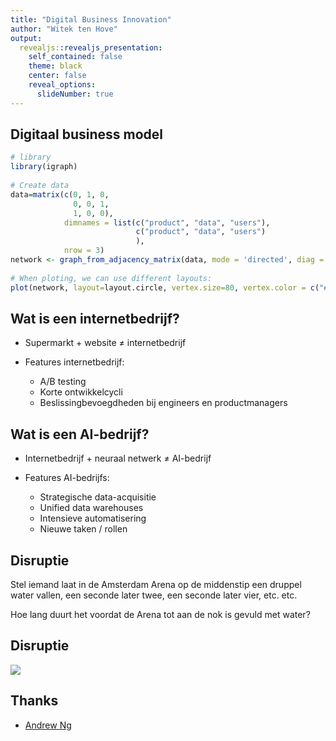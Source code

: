 ```yaml
---
title: "Digital Business Innovation"
author: "Witek ten Hove"
output:
  revealjs::revealjs_presentation:
    self_contained: false
    theme: black
    center: false
    reveal_options:
      slideNumber: true
---
```


## Digitaal business model

```r
# library
library(igraph)
 
# Create data
data=matrix(c(0, 1, 0,
              0, 0, 1,
              1, 0, 0),
            dimnames = list(c("product", "data", "users"),
                            c("product", "data", "users")
                            ),
            nrow = 3)
network <- graph_from_adjacency_matrix(data, mode = 'directed', diag = F)
 
# When ploting, we can use different layouts:
plot(network, layout=layout.circle, vertex.size=80, vertex.color = c("#F1948A", "#F7DC6F", "#85C1E9"), vertex.label.color = "black", vertex.label.cex = 1.5, vertex.label.family = "Arial")

```

## Wat is een internetbedrijf?

* Supermarkt + website $\ne$ internetbedrijf

* Features internetbedrijf:

    - A/B testing
    - Korte ontwikkelcycli
    - Beslissingbevoegdheden bij engineers en productmanagers

## Wat is een AI-bedrijf?

* Internetbedrijf + neuraal netwerk $\ne$ AI-bedrijf

* Features AI-bedrijfs:

    + Strategische data-acquisitie
    + Unified data warehouses
    + Intensieve automatisering
    + Nieuwe taken / rollen
    
## Disruptie

<p>Stel iemand laat in de Amsterdam Arena op de middenstip een druppel water vallen, een seconde later twee, een seconde later vier, etc. etc.
</p>
<p>
Hoe lang duurt het voordat de Arena tot aan de nok is gevuld met water?
</p>

## Disruptie

<img src="image/arena1.gif">

## Thanks

+ [Andrew Ng](https://youtu.be/NKpuX_yzdYs)

